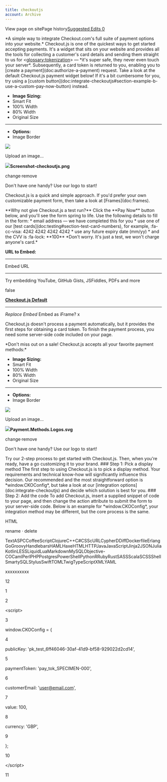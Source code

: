 ```yaml
---
title: checkoutjs
account: Archive
---
```


View page on sitePage history[Suggested Edits 0](/project/checkoutdocs-legacy/v1.9/suggested)

\*A simple way to integrate Checkout.com's full suite of payment options into your website.\* Checkout.js is one of the quickest ways to get started accepting payments. It's a widget that sits on your website and provides all the tools for collecting a customer's card details and sending them straight to us for <<glossary:tokenization>> — \*it's super safe, they never even touch your server\*. Subsequently, a card token is returned to you, enabling you to \[create a payment\](doc:authorize-a-payment) request. Take a look at the default Checkout.js payment widget below! If it's a bit cumbersome for you, try using a \[custom button\](doc:integrate-checkoutjs#section-example-b-use-a-custom-pay-now-button) instead.

- **Image Sizing:**
- Smart Fit
- 100% Width
- 80% Width
- Original Size

---

- **Options:**
- Image Border

![](https://files.readme.io/eb279b0-Screenshot-checkoutjs.png)

Upload an image...

![](https://files.readme.io/eb279b0-Screenshot-checkoutjs.png)**Screenshot-checkoutjs.png**

change·remove

Don't have one handy? Use our logo to start!

Checkout.js is a quick and simple approach. If you'd prefer your own customizable payment form, then take a look at \[Frames\](doc:frames).

\*\*Why not give Checkout.js a test run?\*\* Click the \*\*Pay Now\*\* button below, and you'll see the form spring to life. Use the following details to fill in the form: \* email address — we have completed this for you \* use one of our \[test cards\](doc:testing#section-test-card-numbers), for example, :fa-cc-visa: <span class="card-number">4242 4242 4242 4242</span> \* use any future expiry date (mm/yy) \* and the CVV is :fa-lock: \*\*100\*\* \*Don't worry. It's just a test, we won't charge anyone's card.\*

**URL to Embed:**

---

Embed URL

---

Try embedding YouTube, GitHub Gists, JSFiddles, PDFs and more

false

**[Checkout.js Default](https://s3-eu-west-1.amazonaws.com/cko-website-keystone/readme-docs/checkoutjs_default.html)**

---

_Replace Embed_ Embed as iFrame? x

Checkout.js doesn't process a payment automatically, but it provides the first steps for obtaining a card token. To finish the payment process, you need some server-side code included on your page.

\*Don't miss out on a sale! Checkout.js accepts all your favorite payment methods:\*

- **Image Sizing:**
- Smart Fit
- 100% Width
- 80% Width
- Original Size

---

- **Options:**
- Image Border

![](https://files.readme.io/1f1c220-Payment.Methods.Logos.svg)

Upload an image...

![](https://files.readme.io/1f1c220-Payment.Methods.Logos.svg)**Payment.Methods.Logos.svg**

change·remove

Don't have one handy? Use our logo to start!

Try our 2-step process to get started with Checkout.js. Then, when you're ready, have a go customizing it to your brand. ### <span class="step\_hl">Step 1:</span> Pick a display method The first step to using Checkout.js is to pick a display method. Your requirements and technical know-how will significantly influence this decision. Our recommended and the most straightforward option is \*window.CKOConfig\*, but take a look at our \[integration options\](doc:integrate-checkoutjs) and decide which solution is best for you. ### <span class="step\_hl">Step 2:</span> Add the code To add Checkout.js, insert a supplied snippet of code to your page, and then change the action attribute to submit the form to your server-side code. Below is an example for \*window.CKOConfig\*, your integration method may be different, but the core process is the same.

HTML

rename · delete

TextASPCCoffeeScriptClojureC++C#CSScURLCypherDDiffDockerfileErlangGoGroovyHandlebarsHAMLHaxeHTMLHTTPJavaJavaScriptJinja2JSONJuliaKotlinLESSLiquidLuaMarkdownMySQLObjective-COCamlPerlPHPPostgresPowerShellPythonRRubyRustSASSScalaSCSSShellSmartySQLStylusSwiftTOMLTwigTypeScriptXMLYAML

xxxxxxxxxx

12

1

<form class\="payment-form" method\="POST" action\="https://merchant.com/successUrl"\>

2

<script\>

3

window.CKOConfig \= {

4

publicKey: 'pk_test_6ff46046-30af-41d9-bf58-929022d2cd14',

5

paymentToken: 'pay_tok_SPECIMEN-000',

6

customerEmail: 'user@email.com',

7

value: 100,

8

currency: 'GBP',

9

};

10

</script\>

11

 <script async src\="https://cdn.checkout.com/sandbox/js/checkout.js"\></script\>

12

</form\>

Import from Gist

In the code, you must replace the example’s \`publicKey\` with your own. You can find this in \[The Hub\](https://hub.checkout.com). The \`publicKey\` enables us to identify you and allows you to test integration using your Hub account. At this point, you're ready to collect some tokens. Have a go \[authorizing a payment\](doc:authorize-a-payment) or \[verifying a card\](doc:zero-dollar-authorization). 

The \*next step\*, is to customize the appearance to match your brand. Luckily, Checkout.js gives you the flexibility to adjust its look and feel to your page. Learn how to \[configure the Checkout.js Payment Widget and Payment Lightbox\](doc:customize-your-checkoutjs). 



